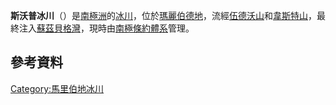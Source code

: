 {{coord|77|20|S|145|50|W|display=title}}

'''斯沃普冰川'''（{{lang-en|Swope Glacier}}）是[[南極洲|南極洲]]的[[冰川|冰川]]，位於[[瑪麗伯德地|瑪麗伯德地]]，流經[[伍德沃山|伍德沃山]]和[[韋斯特山|韋斯特山]]，最終注入[[蘇茲貝格灣|蘇茲貝格灣]]，現時由[[南極條約體系|南極條約體系]]管理。

==參考資料==
{{usgs-gazetteer}}

{{DEFAULTSORT:Swope Glacier}}
[[Category:馬里伯地冰川|Category:馬里伯地冰川]]


{{MarieByrdLand-geo-stub}}